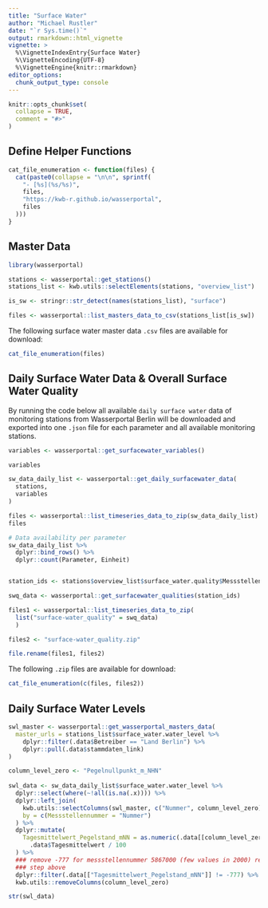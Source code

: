```yaml
---
title: "Surface Water"
author: "Michael Rustler"
date: "`r Sys.time()`"
output: rmarkdown::html_vignette
vignette: >
  %\VignetteIndexEntry{Surface Water}
  %\VignetteEncoding{UTF-8}
  %\VignetteEngine{knitr::rmarkdown}
editor_options: 
  chunk_output_type: console
---
```


```r
knitr::opts_chunk$set(
  collapse = TRUE,
  comment = "#>"
)
```

## Define Helper Functions

```r
cat_file_enumeration <- function(files) {
  cat(paste0(collapse = "\n\n", sprintf(
    "- [%s](%s/%s)", 
    files, 
    "https://kwb-r.github.io/wasserportal",
    files
  )))
}
```

## Master Data

```r
library(wasserportal)

stations <- wasserportal::get_stations()
stations_list <- kwb.utils::selectElements(stations, "overview_list")

is_sw <- stringr::str_detect(names(stations_list), "surface")

files <- wasserportal::list_masters_data_to_csv(stations_list[is_sw])
```

The following surface water master data `.csv` files are available for download: 

```r
cat_file_enumeration(files)
```

## Daily Surface Water Data & Overall Surface Water Quality

By running the code below all available `daily surface water` data of monitoring 
stations from Wasserportal Berlin will be downloaded and exported into one `.json`
file for each parameter and all available monitoring stations.

```r
variables <- wasserportal::get_surfacewater_variables()

variables

sw_data_daily_list <- wasserportal::get_daily_surfacewater_data(
  stations,
  variables
)

files <- wasserportal::list_timeseries_data_to_zip(sw_data_daily_list)
files

# Data availability per parameter
sw_data_daily_list %>%
  dplyr::bind_rows() %>% 
  dplyr::count(Parameter, Einheit)


station_ids <- stations$overview_list$surface_water.quality$Messstellennummer

swq_data <- wasserportal::get_surfacewater_qualities(station_ids)

files1 <- wasserportal::list_timeseries_data_to_zip(
  list("surface-water_quality" = swq_data)
  )

files2 <- "surface-water_quality.zip"

file.rename(files1, files2)
```

The following `.zip` files are available for download: 

```r
cat_file_enumeration(c(files, files2))
```

## Daily Surface Water Levels

```r
swl_master <- wasserportal::get_wasserportal_masters_data(
  master_urls = stations_list$surface_water.water_level %>%
    dplyr::filter(.data$Betreiber == "Land Berlin") %>%
    dplyr::pull(.data$stammdaten_link)
)

column_level_zero <- "Pegelnullpunkt_m_NHN"
  
swl_data <- sw_data_daily_list$surface_water.water_level %>% 
  dplyr::select(where(~!all(is.na(.x)))) %>%
  dplyr::left_join(
    kwb.utils::selectColumns(swl_master, c("Nummer", column_level_zero)),
    by = c(Messstellennummer = "Nummer")
  ) %>%
  dplyr::mutate(
    Tagesmittelwert_Pegelstand_mNN = as.numeric(.data[[column_level_zero]]) + 
      .data$Tagesmittelwert / 100
  ) %>%
  ### remove -777 for messstellennummer 5867000 (few values in 2000) resulted by
  ### step above
  dplyr::filter(.data[["Tagesmittelwert_Pegelstand_mNN"]] != -777) %>%
  kwb.utils::removeColumns(column_level_zero)

str(swl_data)
```

